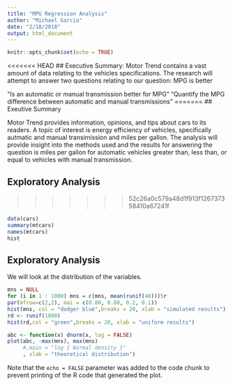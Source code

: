 ```yaml
---
title: "MPG Regression Analysis"
author: "Michael Garcia"
date: "2/18/2018"
output: html_document
---
```


```r
knitr::opts_chunk$set(echo = TRUE)
```

<<<<<<< HEAD
## Executive Summary:
Motor Trend contains a vast amount of data relating to the vehicles specifications. The research will
attempt to answer two questions relating to our question: MPG is better

“Is an automatic or manual transmission better for MPG”
"Quantify the MPG difference between automatic and manual transmissions"
=======
## Exeutive Summary

Motor Trend provides information, opinions, and tips about cars to its readers. A topic of interest is energy efficiency of vehicles, specifically autmatic and manual transimission and miles per gallon. The analysis will provide insight into the methods used and the results for answering the question is miles per gallon for automatic vehicles greater than, less than, or equal to vehicles with manual transmission.



## Exploratory Analysis
>>>>>>> 52c26a0c579a48d1f913f126737358410a67241f



```r
data(cars)
summary(mtcars)
names(mtcars)
hist
```

## Exploratory Analysis


We will look at the distribution of the variables. 

```r
mns = NULL
for (i in 1 : 1000) mns = c(mns, mean(runif(40)))5r
par(mfrow=c(2,2), mai = c(0.80, 0.80, 0.2, 0.1))
hist(mns, col = "dodger blue",breaks = 20, xlab = "simulated results")
rd <- runif(1000)
hist(rd,col = "green",breaks = 20, xlab = "uniform results")

abc <- function(x) dnorm(x, log = FALSE)
plot(abc, -max(mns), max(mns)
     #,main = "log { Normal density }"
     , xlab = "theoretical distribution")
```

Note that the `echo = FALSE` parameter was added to the code chunk to prevent printing of the R code that generated the plot.
